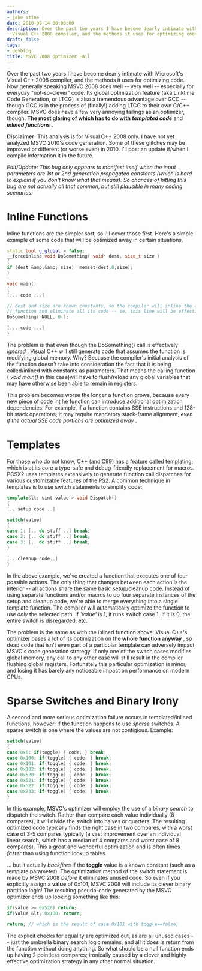 ```yaml
---
authors:
- jake stine
date: 2010-09-14 00:00:00
description: Over the past two years I have become dearly intimate with Microsoft's
  Visual C++ 2008 compiler, and the methods it uses for optimizing code
draft: false
tags:
- devblog
title: MSVC 2008 Optimizer Fail
---
```


Over the past two years I have become dearly intimate with Microsoft's
Visual C++ 2008 compiler, and the methods it uses for optimizing code.
Now generally speaking MSVC 2008 does well -- very well -- especially
for everyday "not-so-clever" code. Its global optimization feature (aka
Linktime Code Generation, or LTCG) is also a tremendous advantage over
GCC -- though GCC is in the process of (finally!) adding LTCG to their
own C/C++ compiler. MSVC does have a few very annoying failings as an
optimizer, though. **The most glaring of which has to do with**
***templated code*** and ***inlined functions*** .

<!-- truncate -->

**Disclaimer:** This analysis is
for Visual C++ 2008 only. I have not yet analyzed MSVC 2010's code
generation. Some of these glitches may be improved or different (or
worse even) in 2010. I'll post an update if/when I compile information
it in the future.

*Edit/Update: This bug only appears to manifest itself when the input
parameters are 1st or 2nd generation propagated constants (which is hard
to explain if you don't know what that means). So chances of hitting
this bug are not actually all that common, but still plausible in many
coding scenarios.*


# Inline Functions

Inline functions are the simpler sort, so I'll cover those first. Here's
a simple example of some code that will be optimized away in certain
situations.

```cpp
static bool g_global = false;
__forceinline void DoSomething( void* dest, size_t size )
{
if (dest &amp;&amp; size)  memset(dest,0,size);
}

void main()
{
[... code ...]

// dest and size are known constants, so the compiler will inline the above
// function and eliminate all its code -- ie, this line will be effectively ignored.
DoSomething( NULL, 0 );

[... code ...]
}
```


The problem is that even though the DoSomething() call is effectively
*ignored* , Visual C++ will still generate code that assumes the
function is modifying global memory. Why? Because the compiler's initial
analysis of the function doesn't take into consideration the fact that
it is being called/inlined with constants as parameters. That means the
calling function ( *void main()* in this case)will have to flush/reload
any global variables that may have otherwise been able to remain in
registers.

This problem becomes worse the longer a function grows, because every
new piece of code int he function can introduce additional optimization
dependencies. For example, if a function contains SSE instructions and
128-bit stack operations, it may require mandatory stack-frame
alignment, *even if the actual SSE code portions are optimized away* .

# Templates

For those who do not know, C++ (and C99) has a feature called
templating; which is at its core a type-safe and debug-friendly
replacement for macros. PCSX2 uses templates extensively to generate
function call dispatches for various customizable features of the PS2. A
common technique in templates is to use switch statements to simplify
code:

```cpp
template&lt; uint value > void Dispatch()
{
[.. setup code ..]

switch(value)
{
case 1: [.. do stuff ..] break;
case 2: [.. do stuff ..] break;
case 3: [.. do stuff ..] break;
}

[.. cleanup code..]
}
```


In the above example, we've created a function that executes one of four
possible actions. The only thing that changes between each action is the
interior -- all actions share the same basic setup/cleanup code. Instead
of using separate functions and/or macros to do four separate instances
of the setup and cleanup code, we're able to merge everything into a
single template function. The compiler will automatically optimize the
function to use *only* the selected path. If *'value'* is 1, it runs
switch case 1. If it is 0, the entire switch is disregarded, etc.

The problem is the same as with the inlined function above: Visual C++'s
optimizer bases a lot of its optimization on the **whole function
anyway** , so dead code that isn't even part of a particular template
can adversely impact MSVC's code generation strategy. If only one of the
switch cases modifies global memory, any call to any other case will
still result in the compiler flushing global registers. Fortunately this
particular optimization is minor, and losing it has barely any
noticeable impact on performance on modern CPUs.

# Sparse Switches and Binary Irony

A second and more serious optimization failure occurs in
templated/inlined functions, however; if the function happens to use
*sparse* switches. A sparse switch is one where the values are not
contigious. Example:

```cpp
switch(value)
{
case 0x0: if(toggle) { code; } break;
case 0x100: if(toggle) { code; } break;
case 0x101: if(toggle) { code; } break;
case 0x102: if(toggle) { code; } break;
case 0x520: if(toggle) { code; } break;
case 0x521: if(toggle) { code; } break;
case 0x522: if(toggle) { code; } break;
case 0x733: if(toggle) { code; } break;
}
```


In this example, MSVC's optimizer will employ the use of a *binary
search* to dispatch the switch. Rather than compare each value
individually (8 compares), it will divide the switch into halves or
quarters. The resulting optimized code typically finds the right case in
two compares, with a worst case of 3-5 compares typically (a vast
improvement over an individual linear search, which has a median of 4
compares and worst case of 8 compares). This a great and wonderful
optimization and is often times *faster* than using function lookup
tables.

... but it actually *backfires* if the **toggle** value is a known
constant (such as a template parameter). The optimization method of the
switch statement is made by MSVC 2008 *before* it eliminates unused
code. So even if you explicitly assign a **value** of 0x101, MSVC 2008
will include its clever binary partition logic! The resulting
pseudo-code generated by the MSVC optimizer ends up looking something
like this:

```cpp
if(value >= 0x520) return;
if(value &lt; 0x100) return;

return; // which is the result of case 0x101 with toggle==false;
```


The explicit checks for equality are optimized out, as are all unused
cases -- just the umbrella binary search logic remains, and all it does
is return from the function without doing anything. So what should be a
null function ends up having 2 pointless compares; ironically caused by
a clever and highly effective optimization strategy in any other normal
situation.